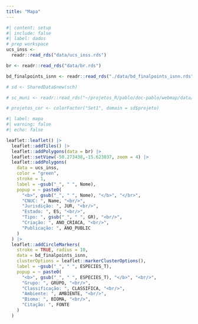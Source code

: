 ```yaml
---
title: "Mapa"
---
```


```r
#| content: setup
#| include: false
#| label: dados
# prep workspace
ucs_inss <-
  readr::read_rds("data/ucs_inss.rds")

br <- readr::read_rds("data/br.rds")

bd_finalpoints_isnn <- readr::read_rds("./data/bd_finalpoints_isnn.rds")

# sd <- SharedData$new(sch)

# sc_muni <- readr::read_rds("~/projetos_R/pablo/doc-pablo/webmap/data/sc_muni.rds")

# projetos_cor <- colorFactor("Set1", domain = sd$projeto)

```

```r
#| label: mapa
#| warning: false
#| echo: false

leaflet::leaflet() |>
  leaflet::addTiles() |>
  leaflet::addPolygons(data = br) |>
  leaflet::setView(-50.273438,-15.623037, zoom = 4) |>
  leaflet::addPolygons(
    data = ucs_inss,
    color = "green",
    stroke = 1,
    label = ~gsub("_", " ", Nome),
    popup = ~ paste0(
      "<b>", gsub("_", " ", Nome), "</b>", "</br>",
      "CNUC: ", Name, "<br/>",
      "Jurisdição: ", JUR, "<br/>",
      "Estado: ", ES, "<br/>",
      "Tipo: ", gsub("_", " ", GR), "<br/>",
      "Criação: ", ANO_CRIACA, "<br/>",
      "Publicação: ", ANO_PUBLIC
    )
  ) |>
  leaflet::addCircleMarkers(
    stroke = TRUE, radius = 10,
    data = bd_finalpoints_isnn,
    clusterOptions = leaflet::markerClusterOptions(),
    label = ~gsub("_", " ", ESPECIES_T),
    popup = ~ paste0(
      "<b>", gsub("_", " ", ESPECIES_T), "</b>", "<br/>", 
      "Grupo: ", GRUPO, "<br/>",
      "Classificação: ", CLASSIFICA, "<br/>",
      "Ambiente: ", AMBIENTE, "<br/>",
      "Bioma: ", BIOMA, "<br/>",
      "Citação: ", FONTE
    )
  )
```